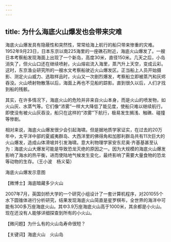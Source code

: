 ```yaml
---
---
---
```

title: 为什么海底火山爆发也会带来灾难
---




海底火山爆发具有隐蔽性和突然性，常常给海上航行的船只带来惨重的灾难。1952年9月23日，日本东京以南225海里的一座礁石附近，海底火山爆发了。一艘日本考察船发现海面上出现了一个新岛，高度30米，直径150米。几天之后，小岛消失了，但火山口还在继续喷射，火山熔岩流入海里，蒸汽升上天空，变成云彩。这时，东京渔业研究所的一艘水文考察船驶近火山爆发区。正当船上人员开始摄影、测定火山威力、选取样品时，火山又一次剧烈爆发，考察船立即被蒸汽和灰烬吞没。火山喷射物散落以后，海面上再也不见船的踪影。直到很久以后，人们才找到船的残骸。

其实，在许多情况下，海底火山的危险并非来自火山本身，而是火山的喷发物，如火山灰、水蒸气等。它们像“浓雾”一样大大降低了能见度，使船只难以继续航行。即使没有被火山灰吞没，船只在这样的“浓雾”下航行，极易发生搁浅、触礁、碰撞等惨剧。

相对来说，海底火山爆发很少会引起海啸。但是据地质学家证实，在过去的20万年中，太平洋中部的夏威夷群岛、大西洋里的佛得角和加那利群岛共有11次巨大的火山爆发，造成山体滑坡并引发海啸。意大利物理学家安东尼奥·齐基基甚至认为：海底火山大爆发可能是导致恐龙灭绝的原因之一。因为大规模的海底火山爆发影响了海水的热平衡，进而使陆地气候发生变化，最终影响了需要大量食物的恐龙等动物的生存。（王小波　杨义菊）

海底火山爆发示意图





【微博士】海底暗藏多少火山

2007年7月，英国剑桥大学的一个研究小组设计了一套计算机程序，对201055个水下圆锥体进行分析研究，结果发现海底火山简直是星罗棋布，全世界的海洋中可能有300多万座海底火山。其中3.9万座海底火山高于1000米，其余都是小火山。现在还没有人能够详细探查到所有的小火山。

【微问题】为什么有的火山岛寿命很短？

【关键词】海底火山　火山岛